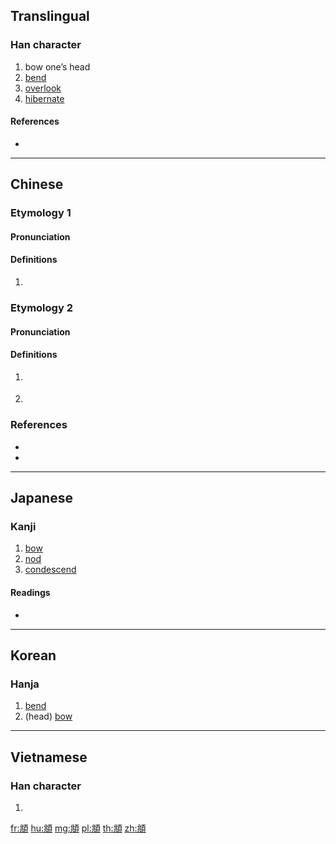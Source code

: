 {{character info/new}}
{{also|俯|𫖯}}

==Translingual==

===Han character===
{{Han char|rn=181|rad=頁|as=06|sn=15|four=31286|canj=LMUOC|ids=⿰兆頁}}

# bow one’s head
# [[bend]]
# [[overlook]]
# [[hibernate]]

====References====
* {{Han ref|kx=1403.220|dkj=43463|dj=1920.250|hdz=74369.030|uh=982B|ud=38955|bh=BE66|bd=48742}}

----

==Chinese==
{{zh-forms|s=𫖯}}

===Etymology 1===

====Pronunciation====
{{zh-pron
|m=tiào
|c=tiu3
|h=pfs=
|md=
|mn=
|w=
|mc=2
|oc=1
|cat=
}}

====Definitions====
{{zh-hanzi}}

# {{rfdef|lang=zh}}

===Etymology 2===

====Pronunciation====
{{zh-pron
|m=fǔ
|c=fu2
|h=
|md=
|mn=
|w=
|mc=1
|oc=2
|cat=
}}

====Definitions====
{{zh-hanzi}}

# {{non-gloss definition|Only used in names.}}
#: {{zh-x|^趙 @^孟頫{fǔ}|{{w|Zhao Mengfu}}}}
# {{alternative form of|俯|lang=zh}}

===References===
* {{R:twedu|B05676}}
* {{R:yue:Hanzi}}

----

==Japanese==

===Kanji===
{{ja-kanji|grade=|rs=頁06}}

# [[bow]]
# [[nod]]
# [[condescend]]

====Readings====
* {{ja-readings|on=[[ふ]] (fu), [[ばん]] (ban), [[まん]] (man)|kun=[[うつむく]] (utsumuku)}}

----

==Korean==

===Hanja===
{{ko-hanja|hangeul=부|eumhun=|rv=bu|mr=pu|y=pu}}

# [[bend]]
# (head) [[bow]]

----

==Vietnamese==

===Han character===
{{vi-hantu|[[phủ]]|rs=頁06}}

# {{defn|lang=vi|sort=頁06}}

[[fr:頫]]
[[hu:頫]]
[[mg:頫]]
[[pl:頫]]
[[th:頫]]
[[zh:頫]]